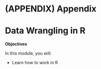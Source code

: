 # (APPENDIX) Appendix {-} 

# Data Wrangling in R {-}


:::objective
**Objectives**

In this module, you will:

* Learn how to work in R

:::
